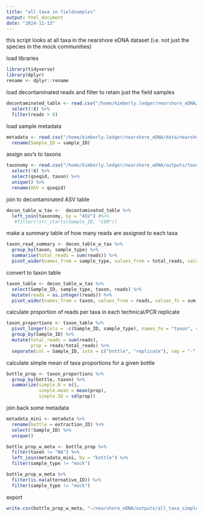 ```yaml
---
title: "all taxa in fieldsamples"
output: html_document
date: "2024-11-13"
---
```


this script looks at all taxa in the nearshore eDNA dataset (i.e. not just the species in the mock communities)

load libraries
```r
library(tidyverse)
library(dplyr)
rename <- dplyr::rename
```

load decontaminated reads and filter to retain just the field samples 
```r
decontaminated_table <- read.csv("/home/kimberly.ledger/nearshore_eDNA/outputs/decontaminated_asv_table.csv") %>%
  select(!X) %>%
  filter(reads > 0)
```

load sample metadata
```r
metadata <- read.csv("/home/kimberly.ledger/nearshore_eDNA/data/nearshore_metadata.csv") %>%
  rename(Sample_ID = sample_ID)
```

assign asv's to taxons 
```r
taxonomy <- read.csv("/home/kimberly.ledger/nearshore_eDNA/outputs/taxonomy_20250110_collapsed.csv") %>%
  select(!X) %>%
  select(qseqid, taxon) %>%
  unique() %>%
  rename(ASV = qseqid) 
```

join to decontaminated ASV table
```r
decon_table_w_tax <-  decontaminated_table %>%
  left_join(taxonomy, by = "ASV") #%>%
   #filter(!str_starts(Sample_ID, "COM"))
```

make a summary table of how many reads are assigned to each taxa 
```r
taxon_read_summary <- decon_table_w_tax %>%
  group_by(taxon, sample_type) %>%
  summarise(total_reads = sum(reads)) %>%
  pivot_wider(names_from = sample_type, values_from = total_reads, values_fill = 0)
```

convert to taxon table 
```r
taxon_table <- decon_table_w_tax %>%
  select(Sample_ID, sample_type, taxon, reads) %>%
  mutate(reads = as.integer(reads)) %>%
  pivot_wider(names_from = taxon, values_from = reads, values_fn = sum, values_fill = 0)
```

calculate proportion of reads per taxa in each technical/PCR replicate 
```r
taxon_proportions <- taxon_table %>%
  pivot_longer(cols = -c(Sample_ID, sample_type), names_to = "taxon", values_to = "reads") %>%
  group_by(Sample_ID) %>%
  mutate(total_reads = sum(reads),
         prop = reads/total_reads) %>%
  separate(col = Sample_ID, into = c("bottle", "replicate"), sep = "-")
```

calculate simple mean of taxa proportions for a given bottle 
```r
bottle_prop <- taxon_proportions %>%
  group_by(bottle, taxon) %>%
  summarize(simple.N = n(),
            simple.mean = mean(prop),
            simple.SD = sd(prop))
```

join back some metadata
```r
metadata_mini <- metadata %>%
  rename(bottle = extraction_ID) %>%
  select(!Sample_ID) %>%
  unique()

bottle_prop_w_meta <- bottle_prop %>%
  filter(taxon != "NA") %>%
  left_join(metadata_mini, by = "bottle") %>%
  filter(sample_type != "mock")

bottle_prop_w_meta %>%
  filter(is.na(alternative_ID)) %>%
  filter(sample_type != "mock")
```


export
```r
write.csv(bottle_prop_w_meta, "~/nearshore_eDNA/outputs/all_taxa_simple_20250110.csv")
```
